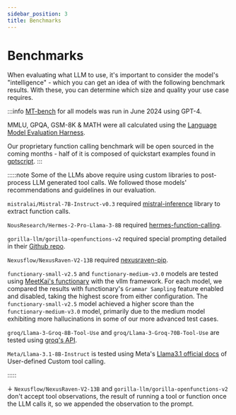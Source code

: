 ```yaml
---
sidebar_position: 3
title: Benchmarks
---
```



# Benchmarks

When evaluating what LLM to use, it's important to consider the model's "intelligence" - which you can get an idea of with the following benchmark results. With these, you can determine which size and quality your use case requires. 

<BenchmarkTable />

:::info
[MT-bench](https://github.com/lm-sys/FastChat/blob/main/fastchat/llm_judge/README.md) for all models was run in June 2024 using GPT-4.

MMLU, GPQA, GSM-8K & MATH were all calculated using the [Language Model Evaluation Harness](https://github.com/EleutherAI/lm-evaluation-harness).

Our proprietary function calling benchmark will be open sourced in the coming months - half of it is composed of quickstart examples found in [gptscript](https://github.com/gptscript-ai/gptscript/tree/main/examples). 
:::

:::::note
Some of the LLMs above require using custom libraries to post-process LLM generated tool calls. We followed those models' recommendations and guidelines in our evaluation.

`mistralai/Mistral-7B-Instruct-v0.3` required [mistral-inference](https://github.com/mistralai/mistral-inference) library to extract function calls.

`NousResearch/Hermes-2-Pro-Llama-3-8B` required [hermes-function-calling](https://github.com/NousResearch/Hermes-Function-Calling).

`gorilla-llm/gorilla-openfunctions-v2` required special prompting detailed in their [Github repo](https://github.com/ShishirPatil/gorilla/tree/main/openfunctions).

`Nexusflow/NexusRaven-V2-13B` required [nexusraven-pip](https://github.com/nexusflowai/nexusraven-pip).

`functionary-small-v2.5` and `functionary-medium-v3.0` models are tested using [MeetKai's functionary](https://github.com/MeetKai/functionary?tab=readme-ov-file#setup) with the vllm framework. For each model, we compared the results with functionary's `Grammar Sampling` feature enabled and disabled, taking the highest score from either configuration. The `functionary-small-v2.5` model achieved a higher score than the `functionary-medium-v3.0` model, primarily due to the medium model exhibiting more hallucinations in some of our more advanced test cases.

`groq/Llama-3-Groq-8B-Tool-Use` and `groq/Llama-3-Groq-70B-Tool-Use` are tested using [groq's API](https://console.groq.com/docs/tool-use).

`Meta/Llama-3.1-8B-Instruct` is tested using Meta's [Llama3.1 official docs](https://llama.meta.com/docs/model-cards-and-prompt-formats/llama3_1/#user-defined-custom-tool-calling) of User-defined Custom tool calling.

:::::

∔ `Nexusflow/NexusRaven-V2-13B` and `gorilla-llm/gorilla-openfunctions-v2` don't accept tool observations, the result of running a tool or function once the LLM calls it, so we appended the observation to the prompt.
